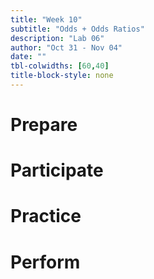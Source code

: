 ```yaml
---
title: "Week 10"
subtitle: "Odds + Odds Ratios"
description: "Lab 06"
author: "Oct 31 - Nov 04"
date: ""
tbl-colwidths: [60,40]
title-block-style: none
---
```


# Prepare

# Participate

# Practice

# Perform
